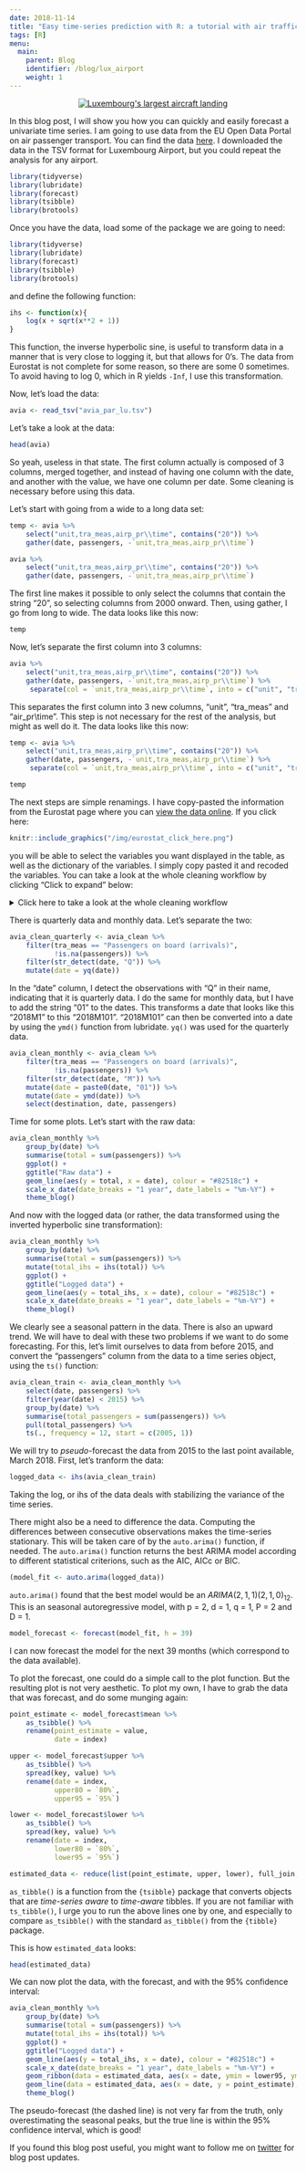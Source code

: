 ```yaml
---
date: 2018-11-14
title: "Easy time-series prediction with R: a tutorial with air traffic data from Lux Airport"
tags: [R]
menu:
  main:
    parent: Blog
    identifier: /blog/lux_airport
    weight: 1
---
```


<div style="text-align:center;">
  <a href="https://www.youtube.com/watch?v=GIQn8pab8Vc">
    <img src="/img/lx_aie.jpg" title = "Luxembourg's largest aircraft landing"></a>
</div>

In this blog post, I will show you how you can quickly and easily forecast a univariate time series.
I am going to use data from the EU Open Data Portal on air passenger transport. You can find the
data [here](https://data.europa.eu/euodp/en/data/dataset/2EwfWXj5d94BUOzfoABKSQ). I downloaded 
the data in the TSV format for Luxembourg Airport, but you could repeat the analysis for any airport.

```r
library(tidyverse)
library(lubridate)
library(forecast)
library(tsibble)
library(brotools)
```

Once you have the data, load some of the package we are going to need:

```r
library(tidyverse)
library(lubridate)
library(forecast)
library(tsibble)
library(brotools)
```

and define the following function:

```r
ihs <- function(x){
    log(x + sqrt(x**2 + 1))
}
```

This function, the inverse hyperbolic sine, is useful to transform data in a manner that is very
close to logging it, but that allows for 0's. The data from Eurostat is not complete for some reason,
so there are some 0 sometimes. To avoid having to log 0, which in R yields `-Inf`, I use this 
transformation.

Now, let's load the data:

```r
avia <- read_tsv("avia_par_lu.tsv")
```

Let's take a look at the data:

```r
head(avia)
```

So yeah, useless in that state. The first column actually is composed of 3 columns, merged together,
and instead of having one column with the date, and another with the value, we have one column
per date. Some cleaning is necessary before using this data.

Let's start with going from a wide to a long data set:

```r
temp <- avia %>%
    select("unit,tra_meas,airp_pr\\time", contains("20")) %>%
    gather(date, passengers, -`unit,tra_meas,airp_pr\\time`)
```

```r
avia %>%
    select("unit,tra_meas,airp_pr\\time", contains("20")) %>%
    gather(date, passengers, -`unit,tra_meas,airp_pr\\time`)
```

The first line makes it possible to only select the columns that contain the string "20", so 
selecting columns from 2000 onward. Then, using gather, I go from long to wide. The data looks
like this now:

```r
temp
```

Now, let's separate the first column into 3 columns:

```r
avia %>%
    select("unit,tra_meas,airp_pr\\time", contains("20")) %>%
    gather(date, passengers, -`unit,tra_meas,airp_pr\\time`) %>%
     separate(col = `unit,tra_meas,airp_pr\\time`, into = c("unit", "tra_meas", "air_pr\\time"), sep = ",")
```

This separates the first column into 3 new columns, "unit", "tra_meas" and "air_pr\\time". This step
is not necessary for the rest of the analysis, but might as well do it. The data looks like this now:


```r
temp <- avia %>%
    select("unit,tra_meas,airp_pr\\time", contains("20")) %>%
    gather(date, passengers, -`unit,tra_meas,airp_pr\\time`) %>%
     separate(col = `unit,tra_meas,airp_pr\\time`, into = c("unit", "tra_meas", "air_pr\\time"), sep = ",")
```

```r
temp
```

The next steps are simple renamings. I have copy-pasted the information from the Eurostat page
where you can [view the data online](http://appsso.eurostat.ec.europa.eu/nui/show.do?dataset=avia_par_lu&lang=en).
If you click here:

```r
knitr::include_graphics("/img/eurostat_click_here.png")
```

you will be able to select the variables you want displayed in the table, as well as the dictionary
of the variables. I simply copy pasted it and recoded the variables. You can take a look at the 
whole cleaning workflow by clicking "Click to expand" below:


<details>
  <summary>Click here to take a look at the whole cleaning workflow</summary>

```r
avia_clean <- avia %>%
    select("unit,tra_meas,airp_pr\\time", contains("20")) %>%
    gather(date, passengers, -`unit,tra_meas,airp_pr\\time`) %>%
    separate(col = `unit,tra_meas,airp_pr\\time`, into = c("unit", "tra_meas", "air_pr\\time"), sep = ",") %>%
    mutate(tra_meas = fct_recode(tra_meas,
         `Passengers on board` = "PAS_BRD",
         `Passengers on board (arrivals)` = "PAS_BRD_ARR",
         `Passengers on board (departures)` = "PAS_BRD_DEP",
         `Passengers carried` = "PAS_CRD",
         `Passengers carried (arrival)` = "PAS_CRD_ARR",
         `Passengers carried (departures)` = "PAS_CRD_DEP",
         `Passengers seats available` = "ST_PAS",
         `Passengers seats available (arrivals)` = "ST_PAS_ARR",
         `Passengers seats available (departures)` = "ST_PAS_DEP",
         `Commercial passenger air flights` = "CAF_PAS",
         `Commercial passenger air flights (arrivals)` = "CAF_PAS_ARR",
         `Commercial passenger air flights (departures)` = "CAF_PAS_DEP")) %>%
    mutate(unit = fct_recode(unit,
                             Passenger = "PAS",
                             Flight = "FLIGHT",
                             `Seats and berths` = "SEAT")) %>%
    mutate(destination = fct_recode(`air_pr\\time`,
                                     `WIEN-SCHWECHAT` = "LU_ELLX_AT_LOWW",
                                     `BRUSSELS` = "LU_ELLX_BE_EBBR",
                                     `GENEVA` = "LU_ELLX_CH_LSGG",
                                     `ZURICH` = "LU_ELLX_CH_LSZH",
                                     `FRANKFURT/MAIN` = "LU_ELLX_DE_EDDF",
                                     `HAMBURG` = "LU_ELLX_DE_EDDH",
                                     `BERLIN-TEMPELHOF` = "LU_ELLX_DE_EDDI",
                                     `MUENCHEN` = "LU_ELLX_DE_EDDM",
                                     `SAARBRUECKEN` = "LU_ELLX_DE_EDDR",
                                     `BERLIN-TEGEL` = "LU_ELLX_DE_EDDT",
                                     `KOBENHAVN/KASTRUP` = "LU_ELLX_DK_EKCH",
                                     `HURGHADA / INTL` = "LU_ELLX_EG_HEGN",
                                     `IRAKLION/NIKOS KAZANTZAKIS` = "LU_ELLX_EL_LGIR",
                                     `FUERTEVENTURA` = "LU_ELLX_ES_GCFV",
                                     `GRAN CANARIA` = "LU_ELLX_ES_GCLP",
                                     `LANZAROTE` = "LU_ELLX_ES_GCRR",
                                     `TENERIFE SUR/REINA SOFIA` = "LU_ELLX_ES_GCTS",
                                     `BARCELONA/EL PRAT` = "LU_ELLX_ES_LEBL",
                                     `ADOLFO SUAREZ MADRID-BARAJAS` = "LU_ELLX_ES_LEMD",
                                     `MALAGA/COSTA DEL SOL` = "LU_ELLX_ES_LEMG",
                                     `PALMA DE MALLORCA` = "LU_ELLX_ES_LEPA",
                                     `SYSTEM - PARIS` = "LU_ELLX_FR_LF90",
                                     `NICE-COTE D'AZUR` = "LU_ELLX_FR_LFMN",
                                     `PARIS-CHARLES DE GAULLE` = "LU_ELLX_FR_LFPG",
                                     `STRASBOURG-ENTZHEIM` = "LU_ELLX_FR_LFST",
                                     `KEFLAVIK` = "LU_ELLX_IS_BIKF",
                                     `MILANO/MALPENSA` = "LU_ELLX_IT_LIMC",
                                     `BERGAMO/ORIO AL SERIO` = "LU_ELLX_IT_LIME",
                                     `ROMA/FIUMICINO` = "LU_ELLX_IT_LIRF",
                                     `AGADIR/AL MASSIRA` = "LU_ELLX_MA_GMAD",
                                     `AMSTERDAM/SCHIPHOL` = "LU_ELLX_NL_EHAM",
                                     `WARSZAWA/CHOPINA` = "LU_ELLX_PL_EPWA",
                                     `PORTO` = "LU_ELLX_PT_LPPR",
                                     `LISBOA` = "LU_ELLX_PT_LPPT",
                                     `STOCKHOLM/ARLANDA` = "LU_ELLX_SE_ESSA",
                                     `MONASTIR/HABIB BOURGUIBA` = "LU_ELLX_TN_DTMB",
                                     `ENFIDHA-HAMMAMET INTERNATIONAL` = "LU_ELLX_TN_DTNH",
                                     `ENFIDHA ZINE EL ABIDINE BEN ALI` = "LU_ELLX_TN_DTNZ",
                                     `DJERBA/ZARZIS` = "LU_ELLX_TN_DTTJ",
                                     `ANTALYA (MIL-CIV)` = "LU_ELLX_TR_LTAI",
                                     `ISTANBUL/ATATURK` = "LU_ELLX_TR_LTBA",
                                     `SYSTEM - LONDON` = "LU_ELLX_UK_EG90",
                                     `MANCHESTER` = "LU_ELLX_UK_EGCC",
                                     `LONDON GATWICK` = "LU_ELLX_UK_EGKK",
                                     `LONDON/CITY` = "LU_ELLX_UK_EGLC",
                                     `LONDON HEATHROW` = "LU_ELLX_UK_EGLL",
                                     `LONDON STANSTED` = "LU_ELLX_UK_EGSS",
                                     `NEWARK LIBERTY INTERNATIONAL, NJ.` = "LU_ELLX_US_KEWR",
                                     `O.R TAMBO INTERNATIONAL` = "LU_ELLX_ZA_FAJS")) %>%
    mutate(passengers = as.numeric(passengers)) %>%
    select(unit, tra_meas, destination, date, passengers)
```
</details> 

There is quarterly data and monthly data. Let's separate the two:

```r
avia_clean_quarterly <- avia_clean %>%
    filter(tra_meas == "Passengers on board (arrivals)",
           !is.na(passengers)) %>%
    filter(str_detect(date, "Q")) %>%
    mutate(date = yq(date))
```

In the "date" column, I detect the observations with "Q" in their name, indicating that it is quarterly data.
I do the same for monthly data, but I have to add the string "01" to the dates. This transforms 
a date that looks like this "2018M1" to this "2018M101". "2018M101" can then be converted into a 
date by using the `ymd()` function from lubridate. `yq()` was used for the quarterly data.

```r
avia_clean_monthly <- avia_clean %>%
    filter(tra_meas == "Passengers on board (arrivals)",
           !is.na(passengers)) %>%
    filter(str_detect(date, "M")) %>%
    mutate(date = paste0(date, "01")) %>%
    mutate(date = ymd(date)) %>%
    select(destination, date, passengers)
```

Time for some plots. Let's start with the raw data:

```r
avia_clean_monthly %>%
    group_by(date) %>%
    summarise(total = sum(passengers)) %>%
    ggplot() +
    ggtitle("Raw data") +
    geom_line(aes(y = total, x = date), colour = "#82518c") +
    scale_x_date(date_breaks = "1 year", date_labels = "%m-%Y") + 
    theme_blog()
```

And now with the logged data (or rather, the data transformed using the inverted hyperbolic sine
transformation):

```r
avia_clean_monthly %>%
    group_by(date) %>%
    summarise(total = sum(passengers)) %>%
    mutate(total_ihs = ihs(total)) %>%
    ggplot() +
    ggtitle("Logged data") +
    geom_line(aes(y = total_ihs, x = date), colour = "#82518c") +
    scale_x_date(date_breaks = "1 year", date_labels = "%m-%Y") + 
    theme_blog()
```

We clearly see a seasonal pattern in the data. There is also an upward trend. We will have to deal
with these two problems if we want to do some forecasting. For this, let's limit ourselves to data 
from before 2015, and convert the "passengers" column from the data to a time series object, using 
the `ts()` function:

```r
avia_clean_train <- avia_clean_monthly %>%
    select(date, passengers) %>%
    filter(year(date) < 2015) %>%
    group_by(date) %>%
    summarise(total_passengers = sum(passengers)) %>%
    pull(total_passengers) %>%
    ts(., frequency = 12, start = c(2005, 1))
```

We will try to *pseudo*-forecast the data from 2015 to the last point available, March 2018.
First, let's tranform the data:

```r
logged_data <- ihs(avia_clean_train)
```

Taking the log, or ihs of the data deals with stabilizing the variance of the time series.

There might also be a need to difference the data. Computing the differences between consecutive 
observations makes the time-series stationary. This will be taken care of by the `auto.arima()`
function, if needed. The `auto.arima()` function returns the best ARIMA model according to different
statistical criterions, such as the AIC, AICc or BIC.

```r
(model_fit <- auto.arima(logged_data))
```

`auto.arima()` found that the best model would be an $ARIMA(2, 1, 1)(2, 1, 0)_{12}$. This is an 
seasonal autoregressive model, with p = 2, d = 1, q = 1, P = 2 and D = 1. 

```r
model_forecast <- forecast(model_fit, h = 39)
```

I can now forecast the model for the next 39 months (which correspond to the data available).

To plot the forecast, one could do a simple call to the plot function. But the resulting plot
is not very aesthetic. To plot my own, I have to grab the data that was forecast, and do some
munging again:

```r
point_estimate <- model_forecast$mean %>%
    as_tsibble() %>%
    rename(point_estimate = value,
           date = index)

upper <- model_forecast$upper %>%
    as_tsibble() %>%
    spread(key, value) %>%
    rename(date = index,
           upper80 = `80%`,
           upper95 = `95%`)

lower <- model_forecast$lower %>%
    as_tsibble() %>%
    spread(key, value) %>%
    rename(date = index,
           lower80 = `80%`,
           lower95 = `95%`)

estimated_data <- reduce(list(point_estimate, upper, lower), full_join, by = "date")
```

`as_tibble()` is a function from the `{tsibble}` package that converts objects that are *time-series aware*
to *time-aware* tibbles. If you are not familiar with `ts_tibble()`, I urge you to run the above lines
one by one, and especially to compare `as_tsibble()` with the standard `as_tibble()` from the `{tibble}`
package.

This is how `estimated_data` looks:

```r
head(estimated_data)
```

We can now plot the data, with the forecast, and with the 95% confidence interval:

```r
avia_clean_monthly %>%
    group_by(date) %>%
    summarise(total = sum(passengers)) %>%
    mutate(total_ihs = ihs(total)) %>%
    ggplot() +
    ggtitle("Logged data") +
    geom_line(aes(y = total_ihs, x = date), colour = "#82518c") +
    scale_x_date(date_breaks = "1 year", date_labels = "%m-%Y") +
    geom_ribbon(data = estimated_data, aes(x = date, ymin = lower95, ymax = upper95), fill = "#666018", alpha = 0.2) +
    geom_line(data = estimated_data, aes(x = date, y = point_estimate), linetype = 2, colour = "#8e9d98") +
    theme_blog()
```

The pseudo-forecast (the dashed line) is not very far from the truth, only overestimating the 
seasonal peaks, but the true line is within the 95% confidence interval, which is good!

If you found this blog post useful, you might want to follow me on [twitter](https://www.twitter.com/brodriguesco) for blog post updates.